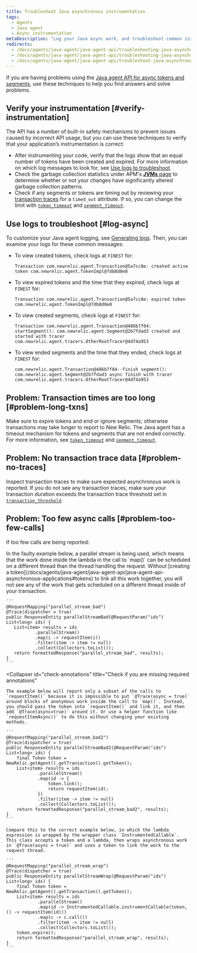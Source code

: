 ```yaml
---
title: Troubleshoot Java asynchronous instrumentation
tags:
  - Agents
  - Java agent
  - Async instrumentation
metaDescription: "Log your Java async work, and troubleshoot common issues with Java async instrumentation."
redirects:
  - /docs/agents/java-agent/java-agent-api/troubleshooting-java-asynchronous-applications
  - /docs/agents/java-agent/java-agent-api/troubleshooting-java-asynchronous-instrumentation
  - /docs/agents/java-agent/java-agent-api/troubleshoot-java-asynchronous-instrumentation
---
```


If you are having problems using the [Java agent API for async tokens and segments](/docs/agents/java-agent/java-agent-api/java-agent-api-asynchronous-applications), use these techniques to help you find answers and solve problems.

## Verify your instrumentation [#verify-instrumentation]

The API has a number of built-in safety mechanisms to prevent issues caused by incorrect API usage, but you can use these techniques to verify that your application’s instrumentation is correct:

* After instrumenting your code, verify that the logs show that an equal number of tokens have been created and expired. For more information on which log messages to look for, see [Use logs to troubleshoot](#log-async).
* Check the garbage collection statistics under APM's [**JVMs** page](/docs/agents/java-agent/features/jvm-metrics-page) to determine whether or not your changes have significantly altered garbage collection patterns.
* Check if any segments or tokens are timing out by reviewing your [transaction traces](/docs/apm/transactions/transaction-traces/introduction-transaction-traces) for a `timed_out` attribute. If so, you can change the limit with [`token_timeout`](/docs/agents/java-agent/configuration/java-agent-configuration-config-file#cfg-token_timeout) and [`segment_timeout`](/docs/agents/java-agent/configuration/java-agent-configuration-config-file#cfg-segment_timeout).

## Use logs to troubleshoot [#log-async]

To customize your Java agent logging, see [Generating logs](/docs/agents/java-agent/troubleshooting/generating-logs-troubleshooting-java). Then, you can examine your logs for these common messages:

* To view created tokens, check logs at `FINEST` for:

  ```
  Transaction com.newrelic.agent.Transaction@5a7cc8e: created active token com.newrelic.agent.TokenImpl@7db8d0e8
  ```
* To view expired tokens and the time that they expired, check logs at `FINEST` for:

  ```
  Transaction com.newrelic.agent.Transaction@5a7cc8e: expired token com.newrelic.agent.TokenImpl@7db8d0e8
  ```
* To view created segments, check logs at `FINEST` for:

  ```
  Transaction com.newrelic.agent.Transaction@486b7f04: startSegment(): com.newrelic.agent.Segment@2b7fdad3 created and started with tracer com.newrelic.agent.tracers.OtherRootTracer@4df4a953
  ```
* To view ended segments and the time that they ended, check logs at `FINEST` for:

  ```
  com.newrelic.agent.Transaction@486b7f04--finish segment(): com.newrelic.agent.Segment@2b7fdad3 async finish with tracer com.newrelic.agent.tracers.OtherRootTracer@4df4a953
  ```

## Problem: Transaction times are too long [#problem-long-txns]

Make sure to expire tokens and end or ignore segments; otherwise transactions may take longer to report to New Relic. The Java agent has a timeout mechanism for tokens and segments that are not ended correctly. For more information, see [`token_timeout`](/docs/agents/java-agent/configuration/java-agent-configuration-config-file#cfg-token_timeout) and [`segment_timeout`](/docs/agents/java-agent/configuration/java-agent-configuration-config-file#cfg-segment_timeout).

## Problem: No transaction trace data [#problem-no-traces]

Inspect transaction traces to make sure expected asynchronous work is reported. If you do not see any transaction traces, make sure your transaction duration exceeds the transaction trace threshold set in [`transaction_threshold`](/docs/agents/java-agent/configuration/java-agent-configuration-config-file#tt-transaction_threshold).

## Problem: Too few async calls [#problem-too-few-calls]

If too few calls are being reported:

<CollapserGroup>
  <Collapser
    id="ensure-appropriate-link"
    title="Ensure that each activity you monitor is appropriately linked"
  >
    In the faulty example below, a parallel stream is being used, which means that the work done inside the lambda in the call to `map()` can be scheduled on a different thread than the thread handling the request. Without [creating a token](/docs/agents/java-agent/java-agent-api/java-agent-api-asynchronous-applications#tokens) to link all this work together, you will not see any of the work that gets scheduled on a different thread inside of your transaction.

    ```
    @RequestMapping("parallel_stream_bad")
    @Trace(dispatcher = true)
    public ResponseEntity parallelStreamBad(@RequestParam("ids") List<long> ids) {
       List<item> results = ids
               .parallelStream()
               .map(i -> requestItem(i))
               .filter(item -> item != null)
               .collect(Collectors.toList());
       return formattedResponse("parallel_stream_bad", results);  
    }
    ```
  </Collapser>

  <Collapser
    id="check-annotations"
    title="Check if you are missing required annotations"
  >
    The example below will report only a subset of the calls to `requestItem()` because it is impossible to put `@Trace(async = true)` around blocks of anonymous work inside the call to `map()`. Instead, you should pass the token into `requestItem()` and link it, and then add `@Trace(async=true)` around it. Or use a helper function like `requestItemAsync()` to do this without changing your existing methods.

    ```
    @RequestMapping("parallel_stream_bad2")
    @Trace(dispatcher = true)
    public ResponseEntity parallelStreamBad2(@RequestParam("ids") List<long> ids) {
        final Token token = NewRelic.getAgent().getTransaction().getToken();
        List<item> results = ids
                .parallelStream()
                .map(id -> {
                    token.link();
                    return requestItem(id);
                })
                .filter(item -> item != null)
                .collect(Collectors.toList());
        return formattedResponse("parallel_stream_bad2", results);
    }
    ```

    Compare this to the correct example below, in which the lambda expression is wrapped by the wrapper class `InstrumentedCallable`. This class accepts a token and a lambda, then wraps asynchronous work in `@Trace(async = true)` and uses a token to link the work to the request thread.

    ```
    @RequestMapping("parallel_stream_wrap")
    @Trace(dispatcher = true)
    public ResponseEntity parallelStreamWrap(@RequestParam("ids") List<long> ids) {
        final Token token = NewRelic.getAgent().getTransaction().getToken();
        List<item> results = ids
                .parallelStream()
                .map(id -> InstrumentedCallable.instrumentCallable(token, () -> requestItem(id)))
                .map(c -> c.call())
                .filter(item -> item != null)
                .collect(Collectors.toList());
        token.expire();
        return formattedResponse("parallel_stream_wrap", results);
    }
    ```
  </Collapser>
</CollapserGroup>
